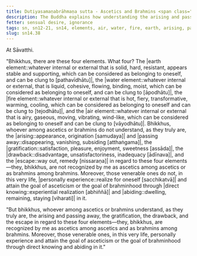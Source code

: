 ```yaml
---
title: Dutiyasamaṇabrāhmaṇa sutta - Ascetics and Brahmins <span class="text-sm">(Second)</span>
description: The Buddha explains how understanding the arising and passing away, the gratification, drawback, and escape in the four elements leads to personal experience and attainment of the goal of asceticism or brahminhood in this very life.
fetter: sensual desire, ignorance
tags: sn, sn12-21, sn14, elements, air, water, fire, earth, arising, passing away, gratification, drawback, escape, ignorance, practice, experience, wisdom, insight, realization, ascetic, brahmin, liberation
slug: sn14.38
---
```


At Sāvatthi.

"Bhikkhus, there are these four elements. What four? The \|earth element::whatever internal or external that is solid, hard, resistant, appears stable and supporting, which can be considered as belonging to oneself, and can be clung to [pathavīdhātu]|, the \|water element::whatever internal or external, that is liquid, cohesive, flowing, binding, moist, which can be considered as belonging to oneself, and can be clung to [āpodhātu]|, the \|fire element::whatever internal or external that is hot, fiery, transformative, warming, cooling, which can be considered as belonging to oneself and can be clung to [tejodhātu]|, and the \|air element::whatever internal or external that is airy, gaseous, moving, vibrating, wind-like, which can be considered as belonging to oneself and can be clung to [vāyodhātu]|. Bhikkhus, whoever among ascetics or brahmins do not understand, as they truly are, the |arising::appearance, origination [samudaya]| and \|passing away::disappearing, vanishing, subsiding [atthaṅgama]|, the |gratification::satisfaction, pleasure, enjoyment, sweetness [assāda]|, the |drawback::disadvantage, unsatisfactoriness, inadequacy [ādīnava]|, and the |escape::way out, remedy [nissaraṇa]| in regard to these four elements—they, bhikkhus, are not recognized by me as ascetics among ascetics or as brahmins among brahmins. Moreover, those venerable ones do not, in this very life, \|personally experience::realize for oneself [sacchikatvā]| and attain the goal of asceticism or the goal of brahminhood through \|direct knowing::experiential realization [abhiññā]| and |abiding::dwelling, remaining, staying [viharati]| in it.

"But bhikkhus, whoever among ascetics or brahmins understand, as they truly are, the arising and passing away, the gratification, the drawback, and the escape in regard to these four elements—they, bhikkhus, are recognized by me as ascetics among ascetics and as brahmins among brahmins. Moreover, those venerable ones, in this very life, personally experience and attain the goal of asceticism or the goal of brahminhood through direct knowing and abiding in it."